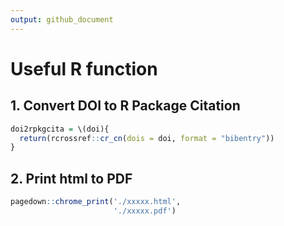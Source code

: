 ```yaml
---
output: github_document
---
```


# Useful R function

## 1. Convert DOI to R Package Citation

```r
doi2rpkgcita = \(doi){
  return(rcrossref::cr_cn(dois = doi, format = "bibentry"))
}
```

## 2. Print html to PDF

```r
pagedown::chrome_print('./xxxxx.html',
                       './xxxxx.pdf')
```

